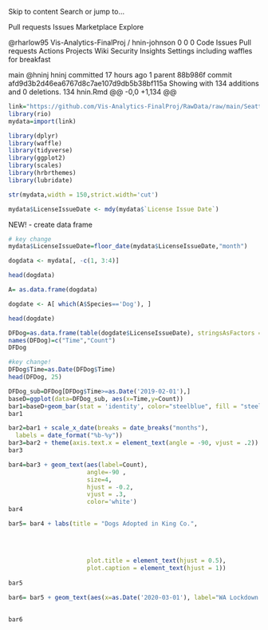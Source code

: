 Skip to content
Search or jump to…

Pull requests
Issues
Marketplace
Explore
 
@rharlow95 
Vis-Analytics-FinalProj
/
hnin-johnson
0
0
0
Code
Issues
Pull requests
Actions
Projects
Wiki
Security
Insights
Settings
including waffles for breakfast

 main
@hninj
hninj committed 17 hours ago 
1 parent 88b986f commit afd9d3b2d46ea6767d8c7ae107d9db5b38bf115a
Showing  with 134 additions and 0 deletions.
 134  hnin.Rmd 
@@ -0,0 +1,134 @@
```{r}
link="https://github.com/Vis-Analytics-FinalProj/RawData/raw/main/Seattle_Pet_Licenses%20CLEANED.xlsx"
library(rio)
mydata=import(link)
```

```{r}
library(dplyr)
library(waffle)
library(tidyverse)
library(ggplot2)
library(scales)
library(hrbrthemes)
library(lubridate)
```


```{r}
str(mydata,width = 150,strict.width='cut')
```

```{r}
mydata$LicenseIssueDate <- mdy(mydata$`License Issue Date`)
```

NEW! - create data frame

```{r}
# key change
mydata$LicenseIssueDate=floor_date(mydata$LicenseIssueDate,"month")
```

```{r}
dogdata <- mydata[, -c(1, 3:4)] 
```

```{r}
head(dogdata)
```

```{r}
A= as.data.frame(dogdata)
```

```{r}
dogdate <- A[ which(A$Species=='Dog'), ]
```

```{r}
head(dogdate)
```

```{r}
DFDog=as.data.frame(table(dogdate$LicenseIssueDate), stringsAsFactors =FALSE)
names(DFDog)=c("Time","Count")
DFDog
```

```{r}
#key change!
DFDog$Time=as.Date(DFDog$Time)
head(DFDog, 25)
```




```{r}
DFDog_sub=DFDog[DFDog$Time>=as.Date('2019-02-01'),]
baseD=ggplot(data=DFDog_sub, aes(x=Time,y=Count))
bar1=baseD+geom_bar(stat = 'identity', color="steelblue", fill = "steelblue" )
bar1
```

```{r}
bar2=bar1 + scale_x_date(breaks = date_breaks("months"),
  labels = date_format("%b-%y"))  
bar3=bar2 + theme(axis.text.x = element_text(angle = -90, vjust = .2)) 
bar3
```

```{r}
bar4=bar3 + geom_text(aes(label=Count),
                      angle=-90 ,
                      size=4,
                      hjust = -0.2,
                      vjust = .3,
                      color='white')
bar4
```

```{r}
bar5= bar4 + labs(title = "Dogs Adopted in King Co.",
                                                                           subtitle= "From Jan 2019 - Jan 2021",
                                                                           x="Time", 
                                                                           y="Count",
                                                                           caption = "Source: King County") + theme(plot.subtitle = element_text(hjust = 0.5), 
                      plot.title = element_text(hjust = 0.5),
                      plot.caption = element_text(hjust = 1))
  
bar5
```

```{r}
bar6= bar5 + geom_text(aes(x=as.Date('2020-03-01'), label="WA Lockdown 3/23/'20", y=1000), color="orange", angle=-90, size=3, vjust=.2 ) 

                
bar6
```











